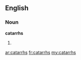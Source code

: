 ==English==

===Noun===
'''catarrhs'''

# {{plural of|[[catarrh]]}}

[[ar:catarrhs]]
[[fr:catarrhs]]
[[my:catarrhs]]